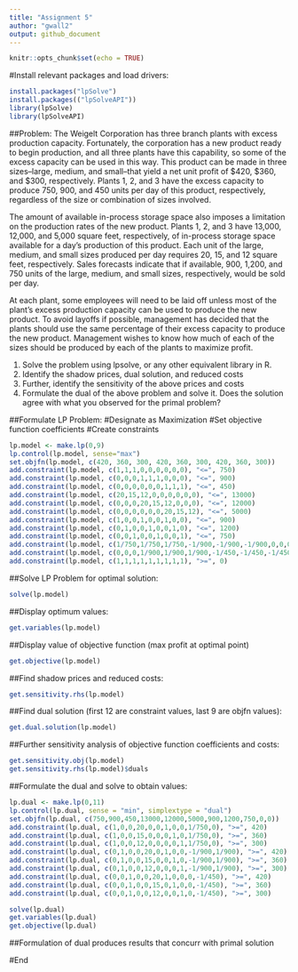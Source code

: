 ```yaml
---
title: "Assignment 5"
author: "gwall2"
output: github_document
---
```


```r
knitr::opts_chunk$set(echo = TRUE)
```

#Install relevant packages and load drivers:

```r
install.packages("lpSolve")
install.packages(("lpSolveAPI"))
library(lpSolve)
library(lpSolveAPI)
```

##Problem:
The Weigelt Corporation has three branch plants with excess production capacity. Fortunately, the corporation has a new product ready to begin production, and all three plants have this capability, so some of the excess capacity can be used in this way. This product can be made in three sizes--large, medium, and small--that yield a net unit profit of $420, $360, and $300, respectively. Plants 1, 2, and 3 have the excess capacity to produce 750, 900, and 450 units per day of this product, respectively, regardless of the size or combination of sizes involved.

The amount of available in-process storage space also imposes a limitation on the production rates of the new product. Plants 1, 2, and 3 have 13,000, 12,000, and 5,000 square feet, respectively, of in-process storage space available for a day's production of this product. Each unit of the large, medium, and small sizes produced per day requires 20, 15, and 12 square feet, respectively.
Sales forecasts indicate that if available, 900, 1,200, and 750 units of the large, medium, and small sizes, respectively, would be sold per day.

At each plant, some employees will need to be laid off unless most of the plant’s excess production capacity can be used to produce the new product. To avoid layoffs if possible, management has decided that the plants should use the same percentage of their excess capacity to produce the new product.
Management wishes to know how much of each of the sizes should be produced by each of the plants to maximize profit.

1. Solve the problem using lpsolve, or any other equivalent library in R.
2. Identify the shadow prices, dual solution, and reduced costs
3. Further, identify the sensitivity of the above prices and costs
4. Formulate the dual of the above problem and solve it. Does the solution agree with what you observed    for the primal problem?

##Formulate LP Problem:
#Designate as Maximization
#Set objective function coefficients
#Create constraints

```r
lp.model <- make.lp(0,9)
lp.control(lp.model, sense="max")
set.objfn(lp.model, c(420, 360, 300, 420, 360, 300, 420, 360, 300))
add.constraint(lp.model, c(1,1,1,0,0,0,0,0,0), "<=", 750)
add.constraint(lp.model, c(0,0,0,1,1,1,0,0,0), "<=", 900)
add.constraint(lp.model, c(0,0,0,0,0,0,1,1,1), "<=", 450)
add.constraint(lp.model, c(20,15,12,0,0,0,0,0,0), "<=", 13000)
add.constraint(lp.model, c(0,0,0,20,15,12,0,0,0), "<=", 12000)
add.constraint(lp.model, c(0,0,0,0,0,0,20,15,12), "<=", 5000)
add.constraint(lp.model, c(1,0,0,1,0,0,1,0,0), "<=", 900)
add.constraint(lp.model, c(0,1,0,0,1,0,0,1,0), "<=", 1200)
add.constraint(lp.model, c(0,0,1,0,0,1,0,0,1), "<=", 750)
add.constraint(lp.model, c(1/750,1/750,1/750,-1/900,-1/900,-1/900,0,0,0), "=", 0)
add.constraint(lp.model, c(0,0,0,1/900,1/900,1/900,-1/450,-1/450,-1/450), "=", 0)
add.constraint(lp.model, c(1,1,1,1,1,1,1,1,1), ">=", 0)
```

##Solve LP Problem for optimal solution:

```r
solve(lp.model)
```

##Display optimum values:

```r
get.variables(lp.model)
```

##Display value of objective function (max profit at optimal point)

```r
get.objective(lp.model)
```

##Find shadow prices and reduced costs:

```r
get.sensitivity.rhs(lp.model)
```

##Find dual solution (first 12 are constraint values, last 9 are objfn values):

```r
get.dual.solution(lp.model)
```

##Further sensitivity analysis of objective function coefficients and costs:

```r
get.sensitivity.obj(lp.model)
get.sensitivity.rhs(lp.model)$duals
```

##Formulate the dual and solve to obtain values:

```r
lp.dual <- make.lp(0,11)
lp.control(lp.dual, sense = "min", simplextype = "dual")
set.objfn(lp.dual, c(750,900,450,13000,12000,5000,900,1200,750,0,0))
add.constraint(lp.dual, c(1,0,0,20,0,0,1,0,0,1/750,0), ">=", 420)
add.constraint(lp.dual, c(1,0,0,15,0,0,0,1,0,1/750,0), ">=", 360)
add.constraint(lp.dual, c(1,0,0,12,0,0,0,0,1,1/750,0), ">=", 300)
add.constraint(lp.dual, c(0,1,0,0,20,0,1,0,0,-1/900,1/900), ">=", 420)
add.constraint(lp.dual, c(0,1,0,0,15,0,0,1,0,-1/900,1/900), ">=", 360)
add.constraint(lp.dual, c(0,1,0,0,12,0,0,0,1,-1/900,1/900), ">=", 300)
add.constraint(lp.dual, c(0,0,1,0,0,20,1,0,0,0,-1/450), ">=", 420)
add.constraint(lp.dual, c(0,0,1,0,0,15,0,1,0,0,-1/450), ">=", 360)
add.constraint(lp.dual, c(0,0,1,0,0,12,0,0,1,0,-1/450), ">=", 300)

solve(lp.dual)
get.variables(lp.dual)
get.objective(lp.dual)
```

##Formulation of dual produces results that concurr with primal solution

#End


